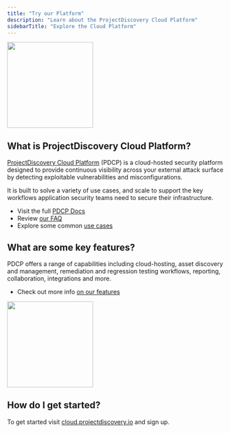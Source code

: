 ```yaml
---
title: "Try our Platform"
description: "Learn about the ProjectDiscovery Cloud Platform"
sidebarTitle: "Explore the Cloud Platform"
---
```


<img height="200" src="/images/platform/scanpage.png" />

## What is ProjectDiscovery Cloud Platform? 

[ProjectDiscovery Cloud Platform](https://cloud.projectdiscovery.io/) (PDCP) is a cloud-hosted security platform designed to provide continuous visibility across your external attack surface by detecting exploitable vulnerabilities and misconfigurations. 

It is built to solve a variety of use cases, and scale to support the key workflows application security teams need to secure their infrastructure.

 - Visit the full [PDCP Docs](/cloud/introduction)
 - Review [our FAQ](/cloud/general-faq)
 - Explore some common [use cases](/cloud/usecases)

## What are some key features?

PDCP offers a range of capabilities including cloud-hosting, asset discovery and management, remediation and regression testing workflows, reporting, collaboration, integrations and more.

- Check out more info [on our features](/cloud/features)

<img height="200" src="/images/platform/addcloudintegrations.png" />


## How do I get started?

To get started visit [cloud.projectdiscovery.io](cloud.projectdiscovery.io) and sign up. 